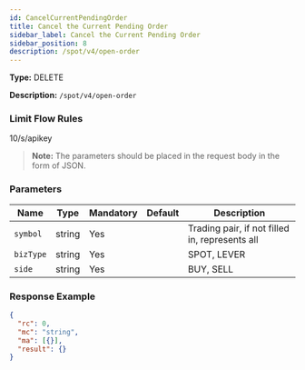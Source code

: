 ```yaml
---
id: CancelCurrentPendingOrder
title: Cancel the Current Pending Order
sidebar_label: Cancel the Current Pending Order
sidebar_position: 8
description: /spot/v4/open-order
---
```


**Type:** DELETE

**Description:** `/spot/v4/open-order`

### Limit Flow Rules

10/s/apikey

> **Note:** The parameters should be placed in the request body in the form of JSON.

### Parameters

| Name | Type | Mandatory | Default | Description |
| --- | --- | --- | --- | --- |
| `symbol` | string | Yes |  | Trading pair, if not filled in, represents all |
| `bizType` | string | Yes |  | SPOT, LEVER |
| `side` | string | Yes |  | BUY, SELL |

### Response Example

```json title="Response"
{
  "rc": 0,
  "mc": "string",
  "ma": [{}],
  "result": {}
}
```
